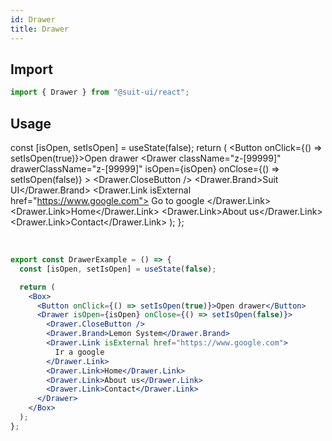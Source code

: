 ```yaml
---
id: Drawer
title: Drawer
---
```


## Import

```js
import { Drawer } from "@suit-ui/react";
```

## Usage


  const [isOpen, setIsOpen] = useState(false);
  return (
    <Box>
      <Button onClick={() => setIsOpen(true)}>Open drawer</Button>
      <Drawer
        className="z-[99999]"
        drawerClassName="z-[99999]"
        isOpen={isOpen}
        onClose={() => setIsOpen(false)}
      >
        <Drawer.CloseButton />
        <Drawer.Brand>Suit UI</Drawer.Brand>
        <Drawer.Link isExternal href="https://www.google.com">
          Go to google
        </Drawer.Link>
        <Drawer.Link>Home</Drawer.Link>
        <Drawer.Link>About us</Drawer.Link>
        <Drawer.Link>Contact</Drawer.Link>
      </Drawer>
    </Box>
  );
};

<DrawerExample />

<br />

```jsx
export const DrawerExample = () => {
  const [isOpen, setIsOpen] = useState(false);

  return (
    <Box>
      <Button onClick={() => setIsOpen(true)}>Open drawer</Button>
      <Drawer isOpen={isOpen} onClose={() => setIsOpen(false)}>
        <Drawer.CloseButton />
        <Drawer.Brand>Lemon System</Drawer.Brand>
        <Drawer.Link isExternal href="https://www.google.com">
          Ir a google
        </Drawer.Link>
        <Drawer.Link>Home</Drawer.Link>
        <Drawer.Link>About us</Drawer.Link>
        <Drawer.Link>Contact</Drawer.Link>
      </Drawer>
    </Box>
  );
};
```
